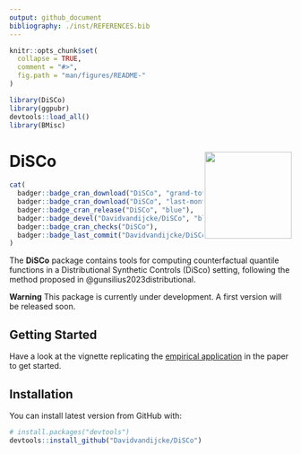 ```yaml
---
output: github_document
bibliography: ./inst/REFERENCES.bib
---
```


<!-- README.md is generated from README.Rmd. Please edit that file -->

```r
knitr::opts_chunk$set(
  collapse = TRUE,
  comment = "#>",
  fig.path = "man/figures/README-"
)
```

```r
library(DiSCo)
library(ggpubr)
devtools::load_all()
library(BMisc)
```
# DiSCo <img src="man/figures/logo.png" align="right" alt="" width="155" />

```r
cat(
  badger::badge_cran_download("DiSCo", "grand-total", "blue"),
  badger::badge_cran_download("DiSCo", "last-month", "blue"),
  badger::badge_cran_release("DiSCo", "blue"),
  badger::badge_devel("Davidvandijcke/DiSCo", "blue"),
  badger::badge_cran_checks("DiSCo"),
  badger::badge_last_commit("Davidvandijcke/DiSCo")
)
```

<!-- README.mdƒ is generated from README.Rmd. Please edit that file -->

The **DiSCo** package contains tools for computing counterfactual quantile functions in a Distributional Synthetic Controls (DiSco) setting, following the method proposed in @gunsilius2023distributional. 

**Warning** This package is currently under development. A first version will be released soon.

## Getting Started

Have a look at the vignette replicating the [empirical application](https://davidvandijcke.com/files/Dube2019.html) in the paper to get started.

## Installation

You can install latest version from GitHub with:

```r
# install.packages("devtools")
devtools::install_github("Davidvandijcke/DiSCo")
```


